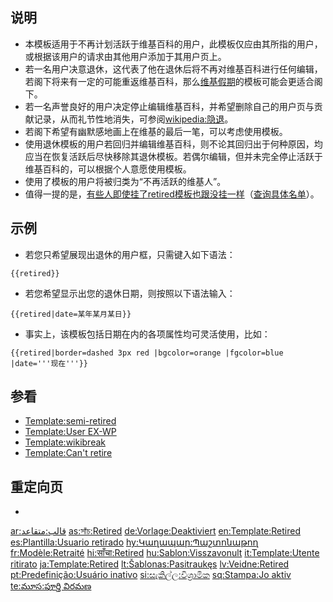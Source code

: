 {{Documentation subpage}}
<!-- PLEASE ADD CATEGORIES AND INTERWIKIS AT THE BOTTOM OF THIS PAGE -->
==说明==
*本模板适用于不再计划活跃于维基百科的用户，此模板仅应由其所指的用户，或根据该用户的请求由其他用户添加于其用户页上。
*若一名用户决意退休，这代表了他在退休后将不再对维基百科进行任何编辑，若阁下将来有一定的可能重返维基百科，那么[[Template:Wikibreak|维基假期]]的模板{{t1|wikibreak}}可能会更适合阁下。
*若一名声誉良好的用户决定停止编辑维基百科，并希望删除自己的用户页与贡献记录，从而礼节性地消失，可参阅[[wikipedia:隐退]]。
*若阁下希望有幽默感地画上在维基的最后一笔，可以考虑使用{{tl|retirement}}模板。
*使用退休模板的用户若回归并编辑维基百科，则不论其回归出于何种原因，均应当在恢复活跃后尽快移除其退休模板。若偶尔编辑，但并未完全停止活跃于维基百科的，可以根据个人意愿使用{{tl|semi-retired}}模板。
*使用了{{tl|retired}}模板的用户将被归类为“不再活跃的维基人”。
*值得一提的是，[[Wikipedia:维基中毒|有些人即使挂了retired模板也跟没挂一样]]（[https://quarry.wmcloud.org/query/59331 查询具体名单]）。

==示例==
*若您只希望展现出退休的用户框，只需键入如下语法：
<pre>
{{retired}}
</pre>
{{retired}}
*若您希望显示出您的退休日期，则按照以下语法输入：
<pre>
{{retired|date=某年某月某日}}
</pre>
{{retired|date=某年某月某日}}
*事实上，该模板包括日期在内的各项属性均可灵活使用，比如：
<pre>
{{retired|border=dashed 3px red |bgcolor=orange |fgcolor=blue |date='''现在'''}}
</pre>
{{retired|border=dashed 3px red |bgcolor=orange |fgcolor=blue |date='''现在'''}}

== 参看 ==
*[[Template:semi-retired]]
*[[Template:User EX-WP]]
*[[Template:wikibreak]]
*[[Template:Can't retire]]

==重定向页==
*{{TL|退休}}

<includeonly>
<!-- CATEGORIES AND INTERWIKIS HERE, THANKS -->
[[Category:用戶頁模板|{{PAGENAME}}]]

[[ar:قالب:متقاعد]]
[[as:সাঁচ:Retired]]
[[de:Vorlage:Deaktiviert]]
[[en:Template:Retired]]
[[es:Plantilla:Usuario retirado]]
[[hy:Կաղապար:Պաշտոնաթող]]
[[fr:Modèle:Retraité]]
[[hi:साँचा:Retired]]
[[hu:Sablon:Visszavonult]]
[[it:Template:Utente ritirato]]
[[ja:Template:Retired]]
[[lt:Šablonas:Pasitraukęs]]
[[lv:Veidne:Retired]]
[[pt:Predefinição:Usuário inativo]]
[[si:සැකිල්ල:විශ්‍රාමික]]
[[sq:Stampa:Jo aktiv]]
[[te:మూస:పూర్తి విరమణ]]
</includeonly>